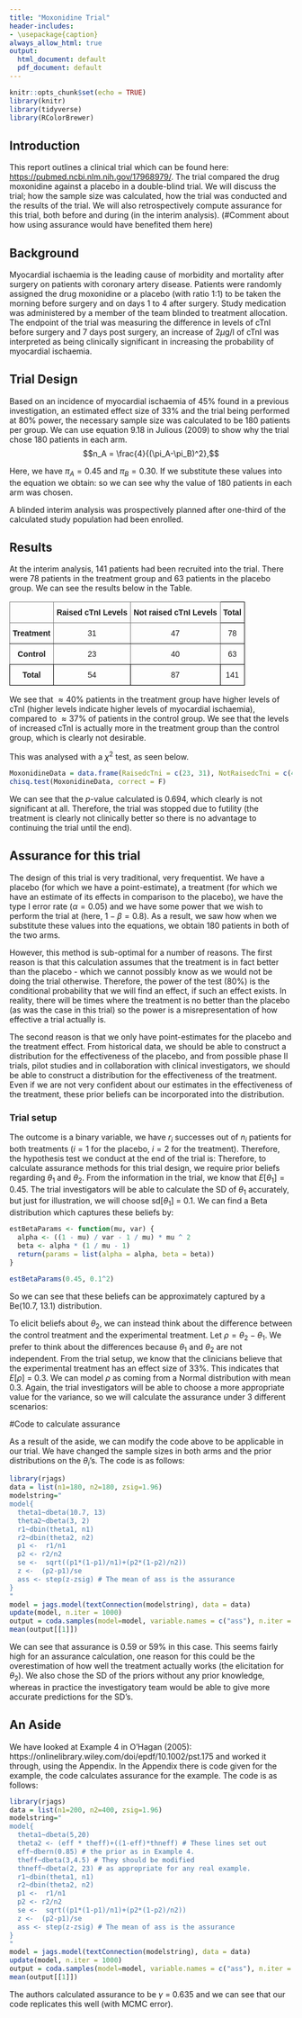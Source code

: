 ```yaml
---
title: "Moxonidine Trial"
header-includes:
- \usepackage{caption}
always_allow_html: true
output:
  html_document: default
  pdf_document: default
---
```


```r
knitr::opts_chunk$set(echo = TRUE)
library(knitr)
library(tidyverse)
library(RColorBrewer)
```

## Introduction

This report outlines a clinical trial which can be found here: <https://pubmed.ncbi.nlm.nih.gov/17968979/>. The trial compared the drug moxonidine against a placebo in a double-blind trial. We will discuss the trial; how the sample size was calculated, how the trial was conducted and the results of the trial. We will also retrospectively compute assurance for this trial, both before and during (in the interim analysis). (#Comment about how using assurance would have benefited them here)


## Background

Myocardial ischaemia is the leading cause of morbidity and mortality after surgery on patients with coronary artery disease. Patients were randomly assigned the drug moxonidine or a placebo (with ratio 1:1) to be taken the morning before surgery and on days 1 to 4 after surgery. Study medication was administered by a member of the team blinded to treatment allocation. The endpoint of the trial was measuring the difference in levels of cTnI before surgery and 7 days post surgery, an increase of 2$\mu$g/l of cTnI was interpreted as being clinically significant in increasing the probability of myocardial ischaemia. 


## Trial Design

Based on an incidence of myocardial ischaemia of 45\% found in a previous investigation, an estimated effect size of 33\% and the trial being performed at 80\% power, the necessary sample size was calculated to be 180 patients per group. We can use equation 9.18 in Julious (2009) to show why the trial chose 180 patients in each arm. $$n_A = \frac{4}{(\pi_A-\pi_B)^2},$$

Here, we have $\pi_A = 0.45$ and $\pi_B = 0.30$. If we substitute these values into the equation we obtain:
\begin{align*}
    n_A &= \frac{4}{(\pi_A-\pi_B)^2} \\
     &= \frac{4}{(0.45-0.3)^2} \\
     &= \frac{4}{0.0225} \\
    &\approx 177.8,     
\end{align*}
so we can see why the value of 180 patients in each arm was chosen.

A blinded interim analysis was prospectively planned after one-third of the calculated study population had been enrolled. 

## Results

At the interim analysis, 141 patients had been recruited into the trial. There were 78 patients in the treatment group and 63 patients in the placebo group. We can see the results below in the Table.

```{=html}
<center>
<style type="text/css">
.tg  {border-collapse:collapse;border-spacing:0;}
.tg td{border-color:black;border-style:solid;border-width:1px;font-family:Arial, sans-serif;font-size:14px;
  overflow:hidden;padding:10px 5px;word-break:normal;}
.tg th{border-color:black;border-style:solid;border-width:1px;font-family:Arial, sans-serif;font-size:14px;
  font-weight:normal;overflow:hidden;padding:10px 5px;word-break:normal;}
.tg .tg-baqh{text-align:center;vertical-align:top}
.tg .tg-c3ow{border-color:inherit;text-align:center;vertical-align:top}
.tg .tg-7btt{border-color:inherit;font-weight:bold;text-align:center;vertical-align:top}
.tg .tg-amwm{font-weight:bold;text-align:center;vertical-align:top}
</style>
<table class="tg">
<thead>
  <tr>
    <th class="tg-c3ow"></th>
    <th class="tg-7btt">Raised cTnI Levels</th>
    <th class="tg-7btt">Not raised cTnI Levels</th>
    <th class="tg-amwm">Total</th>
  </tr>
</thead>
<tbody>
  <tr>
    <td class="tg-7btt">Treatment</td>
    <td class="tg-c3ow">31</td>
    <td class="tg-c3ow">47</td>
    <td class="tg-baqh">78</td>
  </tr>
  <tr>
    <td class="tg-7btt">Control</td>
    <td class="tg-c3ow">23</td>
    <td class="tg-c3ow">40</td>
    <td class="tg-baqh">63</td>
  </tr>
  <tr>
    <td class="tg-amwm">Total</td>
    <td class="tg-baqh">54</td>
    <td class="tg-baqh">87</td>
    <td class="tg-baqh">141</td>
  </tr>
</tbody>
</table>
</center>
```


We see that $\approx 40\%$ patients in the treatment group have higher levels of cTnI (higher levels indicate higher levels of myocardial ischaemia), compared to $\approx 37\%$ of patients in the control group. We see that the levels of increased cTnI is actually more in the treatment group than the control group, which is clearly not desirable. 

This was analysed with a $\chi^2$ test, as seen below.
```r
MoxonidineData = data.frame(RaisedcTni = c(23, 31), NotRaisedcTni = c(40, 47), row.names = c("Control", "Treatment"))
chisq.test(MoxonidineData, correct = F)
```
We can see that the $p$-value calculated is 0.694, which clearly is not significant at all. Therefore, the trial was stopped due to futility (the treatment is clearly not clinically better so there is no advantage to continuing the trial until the end). 

## Assurance for this trial

The design of this trial is very traditional, very frequentist. We have a placebo (for which we have a point-estimate), a treatment (for which we have an estimate of its effects in comparison to the placebo), we have the type I error rate ($\alpha = 0.05$) and we have some power that we wish to perform the trial at (here, $1-\beta = 0.8$). As a result, we saw how when we substitute these values into the equations, we obtain 180 patients in both of the two arms.  

However, this method is sub-optimal for a number of reasons. The first reason is that this calculation assumes that the treatment is in fact better than the placebo - which we cannot possibly know as we would not be doing the trial otherwise. Therefore, the power of the test (80\%) is the conditional probability that we will find an effect, if such an effect exists. In reality, there will be times where the treatment is no better than the placebo (as was the case in this trial) so the power is a misrepresentation of how effective a trial actually is. 

The second reason is that we only have point-estimates for the placebo and the treatment effect. From historical data, we should be able to construct a distribution for the effectiveness of the placebo, and from possible phase II trials, pilot studies and in collaboration with clinical investigators, we should be able to construct a distribution for the effectiveness of the treatment.  Even if we are not very confident about our estimates in the effectiveness of the treatment, these prior beliefs can be incorporated into the distribution. 

### Trial setup

The outcome is a binary variable, we have $r_i$ successes out of $n_i$ patients for both treatments ($i=1$ for the placebo, $i=2$ for the treatment). Therefore, the hypothesis test we conduct at the end of the trial is:
\begin{align*}
    H_0 = \theta_1 = \theta_2 \\
    H_1 = \theta_1 \neq \theta_2
\end{align*}
Therefore, to calculate assurance methods for this trial design, we require prior beliefs regarding $\theta_1$ and $\theta_2$. From the information in the trial, we know that $E[\theta_1] = 0.45$. The trial investigators will be able to calculate the SD of $\theta_1$ accurately, but just for illustration, we will choose sd[$\theta_1$] = 0.1. We can find a Beta distribution which captures these beliefs by: 

```r
estBetaParams <- function(mu, var) {
  alpha <- ((1 - mu) / var - 1 / mu) * mu ^ 2
  beta <- alpha * (1 / mu - 1)
  return(params = list(alpha = alpha, beta = beta))
}
  
estBetaParams(0.45, 0.1^2)

```

So we can see that these beliefs can be approximately captured by a Be(10.7, 13.1) distribution. 

To elicit beliefs about $\theta_2$, we can instead think about the difference between the control treatment and the experimental treatment. Let $\rho = \theta_2 - \theta_1$. We prefer to think about the differences because $\theta_1$ and $\theta_2$ are not independent. From the trial setup, we know that the clinicians believe that the experimental treatment has an effect size of 33%. This indicates that $E[\rho]$ = 0.3. We can model $\rho$ as coming from a Normal distribution with mean 0.3. Again, the trial investigators will be able to choose a more appropriate value for the variance, so we will calculate the assurance under 3 different scenarios:


#Code to calculate assurance 

As a result of the aside, we can modify the code above to be applicable in our trial. We have changed the sample sizes in both arms and the prior distributions on the $\theta_i$'s. The code is as follows:

```r
library(rjags)
data = list(n1=180, n2=180, zsig=1.96)
modelstring="
model{
  theta1~dbeta(10.7, 13)
  theta2~dbeta(3, 2)
  r1~dbin(theta1, n1)
  r2~dbin(theta2, n2)
  p1 <-  r1/n1
  p2 <- r2/n2
  se <-  sqrt((p1*(1-p1)/n1)+(p2*(1-p2)/n2))
  z <-  (p2-p1)/se
  ass <- step(z-zsig) # The mean of ass is the assurance
}
"
model = jags.model(textConnection(modelstring), data = data)
update(model, n.iter = 1000)
output = coda.samples(model=model, variable.names = c("ass"), n.iter = 1000000)
mean(output[[1]])
```

We can see that assurance is 0.59 or 59% in this case. This seems fairly high for an assurance calculation, one reason for this could be the overestimation of how well the treatment actually works (the elicitation for $\theta_2$). We also chose the SD of the priors without any prior knowledge, whereas in practice the investigatory team would be able to give more accurate predictions for the SD's.




## An Aside

We have looked at Example 4 in O'Hagan (2005): https://onlinelibrary.wiley.com/doi/epdf/10.1002/pst.175 and worked it through, using the Appendix. In the Appendix there is code given for the example, the code calculates assurance for the example. The code is as follows:

```r
library(rjags)
data = list(n1=200, n2=400, zsig=1.96)
modelstring="
model{
  theta1~dbeta(5,20)
  theta2 <- (eff * theff)+((1-eff)*thneff) # These lines set out
  eff~dbern(0.85) # the prior as in Example 4.
  theff~dbeta(3,4.5) # They should be modified
  thneff~dbeta(2, 23) # as appropriate for any real example.
  r1~dbin(theta1, n1)
  r2~dbin(theta2, n2)
  p1 <-  r1/n1
  p2 <- r2/n2
  se <-  sqrt((p1*(1-p1)/n1)+(p2*(1-p2)/n2))
  z <-  (p2-p1)/se
  ass <- step(z-zsig) # The mean of ass is the assurance
}
"
model = jags.model(textConnection(modelstring), data = data)
update(model, n.iter = 1000)
output = coda.samples(model=model, variable.names = c("ass"), n.iter = 1000000)
mean(output[[1]])
```

The authors calculated assurance to be $\gamma$ = 0.635 and we can see that our code replicates this well (with MCMC error).
